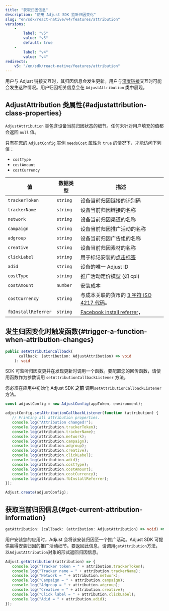 ```yaml
---
title: "获取归因信息"
description: "使用 Adjust SDK 监听归因变化"
slug: "en/sdk/react-native/v4/features/attribution"
versions: 
    - 
        label: "v5"
        value: "v5"
        default: true
    - 
        label: "v4"
        value: "v4"
redirects: 
    v5: "/en/sdk/react-native/features/attribution"
---
```

用户与 Adjust 链接交互时，其归因信息会发生更新。用户与[深度链接](https://help.adjust.com/en/article/deep-links)交互时可能会发生这种情况。用户归因相关信息会在 `AdjustAttribution` 类中展现。

AdjustAttribution 类属性\{\#adjustattribution\-class\-properties\}
--------------------------------------------------------------------

`AdjustAttribution` 类包含设备当前归因状态的细节。任何未针对用户填充的值都会返回 `null` 值。
<callout type="note"> 

只有在[您的 `AdjustConfig` 实例 `needsCost` 属性](/en/sdk/react-native/configuration#enable-cost-data-sending)为 `true` 的情况下，才能访问下列值：

* `costType`
* `costAmount`
* `costCurrency`

</Callout> 

|          值          |   数据类型   |                                              描述                                              |
|---------------------|----------|----------------------------------------------------------------------------------------------|
| `trackerToken`      | `string` | 设备当前归因链接的识别码                                                                                 |
| `trackerName`       | `string` | 设备当前归因链接的名称                                                                                  |
| `network`           | `string` | 设备当前归因渠道的名称                                                                                  |
| `campaign`          | `string` | 设备当前归因推广活动的名称                                                                                |
| `adgroup`           | `string` | 设备当前归因广告组的名称                                                                                 |
| `creative`          | `string` | 设备当前归因素材的名称                                                                                  |
| `clickLabel`        | `string` | 用于标记安装的[点击标签](https://help.adjust.com/en/article/user-rewards)                               |
| `adid`              | `string` | 设备的唯一 Adjust ID                                                                              |
| `costType`          | `string` | 推广活动定价模型 \(如 cpi\)                                                                         |
| `costAmount`        | `number` | 安装成本                                                                                         |
| `costCurrency`      | `string` | 与成本关联的货币的 [3 字符 ISO 4217 代码](https://www.iban.com/currency-codes)。                           |
| `fbInstallReferrer` | `string` | [Facebook install referrer](https://developers.facebook.com/docs/app-ads/install-referrer/)， |

发生归因变化时触发函数\{\#trigger\-a\-function\-when\-attribution\-changes\}
-------------------------------------------------------------------------

<codeblock title="属性声明"> 

```ts
public setAttributionCallback(
      callback: (attribution: AdjustAttribution) => void
    ): void
```

</CodeBlock> 

SDK 可监听归因变更并在发现更新时调用一个函数。要配置您的回传函数，请使用函数作为参数调用 `setAttributionCallbackListener` 方法。
<callout type="important"> 

您必须在应用中初始化 Adjust SDK **之前** 调用`setAttributionCallbackListener`方法。
</Callout> <codeblock highlight="{range: 3-18}"> 

```jsx
const adjustConfig = new AdjustConfig(appToken, environment);

adjustConfig.setAttributionCallbackListener(function (attribution) {
   // Printing all attribution properties.
   console.log("Attribution changed!");
   console.log(attribution.trackerToken);
   console.log(attribution.trackerName);
   console.log(attribution.network);
   console.log(attribution.campaign);
   console.log(attribution.adgroup);
   console.log(attribution.creative);
   console.log(attribution.clickLabel);
   console.log(attribution.adid);
   console.log(attribution.costType);
   console.log(attribution.costAmount);
   console.log(attribution.costCurrency);
   console.log(attribution.fbInstallReferrer);
});

Adjust.create(adjustConfig);
```

</CodeBlock> 

获取当前归因信息\{\#get\-current\-attribution\-information\}
----------------------------------------------------------

<codeblock title="方法签名"> 

```ts
getAttribution: (callback: (attribution: AdjustAttribution) => void) => void
```

</CodeBlock> 

用户安装您的应用时，Adjust 会将该安装归因至一个推广活动。Adjust SDK 可提供赢得安装归因的推广活动细节。要返回此信息，请调用`getAttribution`方法，以`AdjustAttribution`对象的形式返回归因信息。

```jsx
Adjust.getAttribution((attribution) => {
   console.log("Tracker token = " + attribution.trackerToken);
   console.log("Tracker name = " + attribution.trackerName);
   console.log("Network = " + attribution.network);
   console.log("Campaign = " + attribution.campaign);
   console.log("Adgroup = " + attribution.adgroup);
   console.log("Creative = " + attribution.creative);
   console.log("Click label = " + attribution.clickLabel);
   console.log("Adid = " + attribution.adid);
});
```

